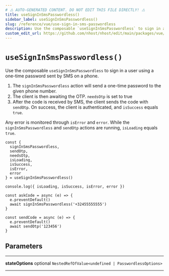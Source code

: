 ```yaml
---
# ⚠️ AUTO-GENERATED CONTENT. DO NOT EDIT THIS FILE DIRECTLY! ⚠️
title: useSignInSmsPasswordless()
sidebar_label: useSignInSmsPasswordless()
slug: /reference/vue/use-sign-in-sms-passwordless
description: Use the composable `useSignInSmsPasswordless` to sign in a user using a one-time password sent by SMS on a phone.
custom_edit_url: https://github.com/nhost/nhost/edit/main/packages/vue/src/useSignInSmsPasswordless.ts#L65
---
```


# `useSignInSmsPasswordless()`

Use the composable `useSignInSmsPasswordless` to sign in a user using a one-time password sent by SMS on a phone.

1. The `signInSmsPasswordless` action will send a one-time password to the given phone number.
2. The client is then awaiting the OTP. `needsOtp` is set to true
3. After the code is received by SMS, the client sends the code with `sendOtp`. On success, the client is authenticated, and `isSuccess` equals `true`.

Any error is monitored through `isError` and `error`. While the `signInSmsPasswordless` and `sendOtp` actions are running, `isLoading` equals `true`.

```tsx
const {
  signInSmsPasswordless,
  sendOtp,
  needsOtp,
  isLoading,
  isSuccess,
  isError,
  error
} = useSignInSmsPasswordless()

console.log({ isLoading, isSuccess, isError, error })

const askCode = async (e) => {
  e.preventDefault()
  await signInSmsPasswordless('+32455555555')
}

const sendCode = async (e) => {
  e.preventDefault()
  await sendOtp('123456')
}
```

## Parameters

---

**<span className="parameter-name">stateOptions</span>** <span className="optional-status">optional</span> `NestedRefOfValue<undefined | PasswordlessOptions>`

---
